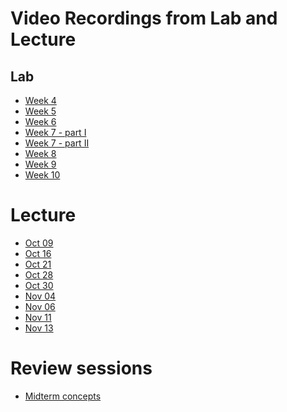 # Video Recordings from Lab and Lecture {.unnumbered}

## Lab
 
- [Week 4](https://mediaspace.wisc.edu/media/lab_04_claire/1_l1mfwvlq)
- [Week 5](https://mediaspace.wisc.edu/media/lab_05_claire/1_i06aljoy)
- [Week 6](https://mediaspace.wisc.edu/media/lab_06_coco/1_1b8aqlu9)
- [Week 7 - part I](https://mediaspace.wisc.edu/media/lab_07a_coco/1_hznxr36i)
- [Week 7 - part II](https://mediaspace.wisc.edu/media/lab_07b_claire/1_2rggj7rr)
- [Week 8](https://mediaspace.wisc.edu/media/lab_08_coco/1_9rj11r3y)
- [Week 9](https://mediaspace.wisc.edu/media/lab_09_LiChen/1_iu1svxyx)
- [Week 10](https://mediaspace.wisc.edu/media/lab_10_claire/1_b44rdylt)

# Lecture

- [Oct 09](https://mediaspace.wisc.edu/media/lecture_2024_10_09/1_gsb1ai91 )
- [Oct 16](https://mediaspace.wisc.edu/media/lecture_2024_10_16/1_i5aix5ax)
- [Oct 21](https://mediaspace.wisc.edu/media/lecture_2024_10_21/1_kl86kwle)
- [Oct 28](https://mediaspace.wisc.edu/media/lecture_2024_10_28/1_832zh3tc)
- [Oct 30](https://mediaspace.wisc.edu/media/lecture_2024_10_28/1_hpnq713a)
- [Nov 04](https://mediaspace.wisc.edu/media/lecture_2024_10_28/1_bd15u3ed)
- [Nov 06](https://mediaspace.wisc.edu/media/lecture_2024_10_28/1_35539di0)
- [Nov 11](https://mediaspace.wisc.edu/media/lecture_2024_10_28/1_v80ogln2)
- [Nov 13](https://mediaspace.wisc.edu/media/lecture_2024_11_13/1_38ncghi4)

# Review sessions

- [Midterm concepts](https://mediaspace.wisc.edu/media/midterm_concepts_review/1_zgeiuhh2)